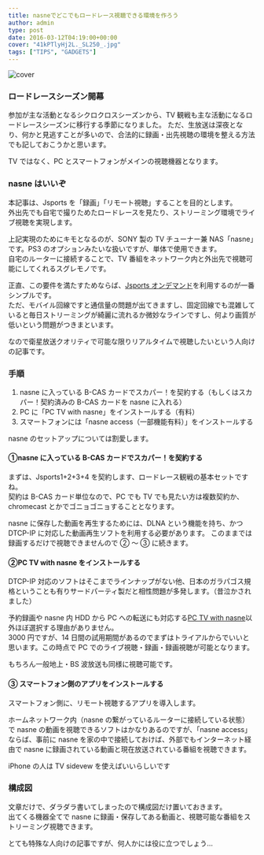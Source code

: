 ---
title: nasneでどこでもロードレース視聴できる環境を作ろう
author: admin
type: post
date: 2016-03-12T04:19:00+00:00
cover: "41kPTlyHj2L._SL250_.jpg"
tags: ["TIPS", "GADGETS"]
---

![cover](./41kPTlyHj2L._SL250_.jpg)

### ロードレースシーズン開幕

参加が主な活動となるシクロクロスシーズンから、TV 観戦も主な活動になるロードレースシーズンに移行する季節になりました。
ただ、生放送は深夜となり、何かと見逃すことが多いので、合法的に録画・出先視聴の環境を整える方法でも記しておこうかと思います。

TV ではなく、PC とスマートフォンがメインの視聴機器となります。

### nasne はいいぞ

本記事は、Jsports を「録画」「リモート視聴」することを目的とします。  
外出先でも自宅で撮りためたロードレースを見たり、ストリーミング環境でライブ視聴を実現します。

上記実現のためにキモとなるのが、SONY 製の TV チューナー兼 NAS「nasne」です。PS3 のオプションみたいな扱いですが、単体で使用できます。  
自宅のルーターに接続することで、TV 番組をネットワーク内と外出先で視聴可能にしてくれるスグレモノです。

正直、この要件を満たすためならば、<a href="http://front.jsports-ondemand.com/" target="_blank">Jsports オンデマンド</a>を利用するのが一番シンプルです。  
ただ、モバイル回線ですと通信量の問題が出てきますし、固定回線でも混雑していると毎日ストリーミングが綺麗に流れるか微妙なラインですし、何より画質が低いという問題がつきまといます。

なので衛星放送クオリティで可能な限りリアルタイムで視聴したいという人向けの記事です。

### 手順

1. nasne に入っている B-CAS カードでスカパー！を契約する（もしくはスカパー！契約済みの B-CAS カードを nasne に入れる）
1. PC に「PC TV with nasne」をインストールする（有料）
1. スマートフォンには「nasne access（一部機能有料）」をインストールする

nasne のセットアップについては割愛します。

#### ①nasne に入っている B-CAS カードでスカパー！を契約する

まずは、Jsports1+2+3+4 を契約します、ロードレース観戦の基本セットですね。  
契約は B-CAS カード単位なので、PC でも TV でも見たい方は複数契約か、chromecast とかでゴニョゴニョすることとなります。

nasne に保存した動画を再生するためには、DLNA という機能を持ち、かつ DTCP-IP に対応した動画再生ソフトを利用する必要があります。
このままでは録画するだけで視聴できませんので ② ～ ③ に続きます。

#### ②PC TV with nasne をインストールする

DTCP-IP 対応のソフトはそこまでラインナップがない他、日本のガラパゴス規格ということも有りサードパーティ製だと相性問題が多発します。（昔泣かされました）

予約録画や nasne 内 HDD から PC への転送にも対応する<a href="http://www.sony.jp/playstation/store/products/nasne/pcnasne-dl/" target="_blank">PC TV with nasne</a>以外ほぼ選択する理由がありません。  
3000 円ですが、14 日間の試用期間があるのでまずはトライアルからでいいと思います。この時点で PC でのライブ視聴・録画・録画視聴が可能となります。

もちろん一般地上・BS 波放送も同様に視聴可能です。

#### ③ スマートフォン側のアプリをインストールする

<LinkBox url="https://play.google.com/store/apps/details?id=com.playstation.nasneaccess" />

スマートフォン側に、リモート視聴するアプリを導入します。

ホームネットワーク内（nasne の繋がっているルーターに接続している状態）で nasne の動画を視聴できるソフトはかなりあるのですが、「nasne access」ならば、事前に nasne を家の中で接続しておけば、外部でもインターネット経由で nasne に録画されている動画と現在放送されている番組を視聴できます。

iPhone の人は TV sidevew を使えばいいらしいです

<LinkBox url="https://itunes.apple.com/jp/developer/sony-corporation/id371425038?uo=4" />

### 構成図

文章だけで、ダラダラ書いてしまったので構成図だけ置いておきます。  
出てくる機器全てで nasne に録画・保存してある動画と、視聴可能な番組をストリーミング視聴できます。

とても特殊な人向けの記事ですが、何人かには役に立つでしょう…

<linkBox
  isAmazonLink
  url="http://www.amazon.co.jp/exec/obidos/ASIN/B00UBS2OIC/gensobunya-22/ref=nosim/"
/>

[1]: http://www.amazon.co.jp/gp/product/B00UBS2OIC/ref=as_li_ss_il?ie=UTF8&camp=247&creative=7399&creativeASIN=B00UBS2OIC&linkCode=as2&tag=gensobunya-22
